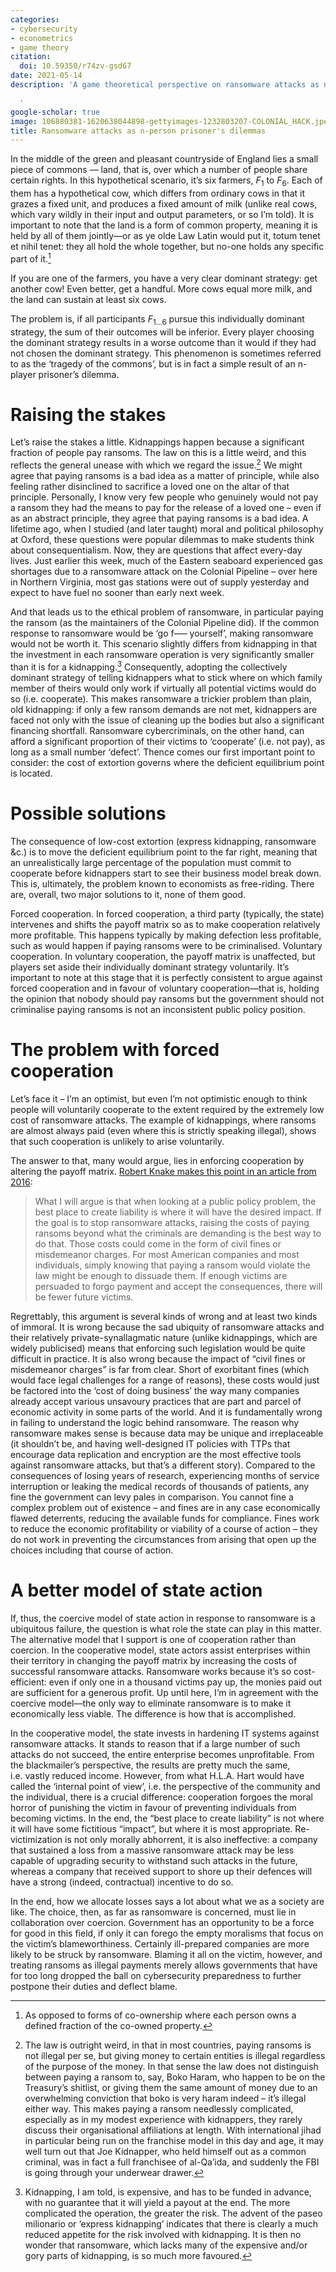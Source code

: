 ```yaml
---
categories:
- cybersecurity
- econometrics
- game theory
citation:
  doi: 10.59350/r74zv-gsd67
date: 2021-05-14
description: 'A game theoretical perspective on ransomware attacks as n-person prisoner''s dilemmas, and why forced cooperation isn''t the answer.

  '
google-scholar: true
image: 106880381-1620638044898-gettyimages-1232803207-COLONIAL_HACK.jpeg
title: Ransomware attacks as n-person prisoner's dilemmas
---
```


In the middle of the green and pleasant countryside of England lies a small piece of commons –– land, that is, over which a number of people share certain rights. In this hypothetical scenario, it’s six farmers, $F_1$ to $F_6$. Each of them has a hypothetical cow, which differs from ordinary cows in that it grazes a fixed unit, and produces a fixed amount of milk (unlike real cows, which vary wildly in their input and output parameters, or so I’m told). It is important to note that the land is a form of common property, meaning it is held by all of them jointly––or as ye olde Law Latin would put it, totum tenet et nihil tenet: they all hold the whole together, but no-one holds any specific part of it.[^1]

[^1]: As opposed to forms of co-ownership where each person owns a defined fraction of the co-owned property.

If you are one of the farmers, you have a very clear dominant strategy: get another cow! Even better, get a handful. More cows equal more milk, and the land can sustain at least six cows.

The problem is, if all participants $F_{1...6}$ pursue this individually dominant strategy, the sum of their outcomes will be inferior. Every player choosing the dominant strategy results in a worse outcome than it would if they had not chosen the dominant strategy. This phenomenon is sometimes referred to as the ‘tragedy of the commons’, but is in fact a simple result of an n-player prisoner’s dilemma.

# Raising the stakes

Let’s raise the stakes a little. Kidnappings happen because a significant fraction of people pay ransoms. The law on this is a little weird, and this reflects the general unease with which we regard the issue.[^2] We might agree that paying ransoms is a bad idea as a matter of principle, while also feeling rather disinclined to sacrifice a loved one on the altar of that principle. Personally, I know very few people who genuinely would not pay a ransom they had the means to pay for the release of a loved one – even if as an abstract principle, they agree that paying ransoms is a bad idea. A lifetime ago, when I studied (and later taught) moral and political philosophy at Oxford, these questions were popular dilemmas to make students think about consequentialism. Now, they are questions that affect every-day lives. Just earlier this week, much of the Eastern seaboard experienced gas shortages due to a ransomware attack on the Colonial Pipeline – over here in Northern Virginia, most gas stations were out of supply yesterday and expect to have fuel no sooner than early next week.

[^2]: The law is outright weird, in that in most countries, paying ransoms is not illegal per se, but giving money to certain entities is illegal regardless of the purpose of the money. In that sense the law does not distinguish between paying a ransom to, say, Boko Haram, who happen to be on the Treasury’s shitlist, or giving them the same amount of money due to an overwhelming conviction that boko is very haram indeed -- it's illegal either way. This makes paying a ransom needlessly complicated, especially as in my modest experience with kidnappers, they rarely discuss their organisational affiliations at length. With international jihad in particular being run on the franchise model in this day and age, it may well turn out that Joe Kidnapper, who held himself out as a common criminal, was in fact a full franchisee of al-Qa’ida, and suddenly the FBI is going through your underwear drawer.


And that leads us to the ethical problem of ransomware, in particular paying the ransom (as the maintainers of the Colonial Pipeline did). If the common response to ransomware would be ‘go f––– yourself’, making ransomware would not be worth it. This scenario slightly differs from kidnapping in that the investment in each ransomware operation is very significantly smaller than it is for a kidnapping.[^3] Consequently, adopting the collectively dominant strategy of telling kidnappers what to stick where on which family member of theirs would only work if virtually all potential victims would do so (i.e. cooperate). This makes ransomware a trickier problem than plain, old kidnapping: if only a few ransom demands are not met, kidnappers are faced not only with the issue of cleaning up the bodies but also a significant financing shortfall. Ransomware cybercriminals, on the other hand, can afford a significant proportion of their victims to ‘cooperate’ (i.e. not pay), as long as a small number ‘defect’. Thence comes our first important point to consider: the cost of extortion governs where the deficient equilibrium point is located.

[^3]: Kidnapping, I am told, is expensive, and has to be funded in advance, with no guarantee that it will yield a payout at the end. The more complicated the operation, the greater the risk. The advent of the paseo milionario or ‘express kidnapping’ indicates that there is clearly a much reduced appetite for the risk involved with kidnapping. It is then no wonder that ransomware, which lacks many of the expensive and/or gory parts of kidnapping, is so much more favoured.


# Possible solutions

The consequence of low-cost extortion (express kidnapping, ransomware &c.) is to move the deficient equilibrium point to the far right, meaning that an unrealistically large percentage of the population must commit to cooperate before kidnappers start to see their business model break down. This is, ultimately, the problem known to economists as free-riding. There are, overall, two major solutions to it, none of them good.

Forced cooperation. In forced cooperation, a third party (typically, the state) intervenes and shifts the payoff matrix so as to make cooperation relatively more profitable. This happens typically by making defection less profitable, such as would happen if paying ransoms were to be criminalised.
Voluntary cooperation. In voluntary cooperation, the payoff matrix is unaffected, but players set aside their individually dominant strategy voluntarily.
It’s important to note at this stage that it is perfectly consistent to argue against forced cooperation and in favour of voluntary cooperation––that is, holding the opinion that nobody should pay ransoms but the government should not criminalise paying ransoms is not an inconsistent public policy position.


# The problem with forced cooperation

Let’s face it – I’m an optimist, but even I’m not optimistic enough to think people will voluntarily cooperate to the extent required by the extremely low cost of ransomware attacks. The example of kidnappings, where ransoms are almost always paid (even where this is strictly speaking illegal), shows that such cooperation is unlikely to arise voluntarily.

The answer to that, many would argue, lies in enforcing cooperation by altering the payoff matrix. [Robert Knake makes this point in an article from 2016](https://www.cfr.org/blog/paying-ransom-ransomware-should-be-illegal):

> What I will argue is that when looking at a public policy problem, the best place to create liability is where it will have the desired impact. If the goal is to stop ransomware attacks, raising the costs of paying ransoms beyond what the criminals are demanding is the best way to do that. Those costs could come in the form of civil fines or misdemeanor charges. For most American companies and most individuals, simply knowing that paying a ransom would violate the law might be enough to dissuade them. If enough victims are persuaded to forgo payment and accept the consequences, there will be fewer future victims.

Regrettably, this argument is several kinds of wrong and at least two kinds of immoral. It is wrong because the sad ubiquity of ransomware attacks and their relatively private-synallagmatic nature (unlike kidnappings, which are widely publicised) means that enforcing such legislation would be quite difficult in practice. It is also wrong because the impact of “civil fines or misdemeanor charges” is far from clear. Short of exorbitant fines (which would face legal challenges for a range of reasons), these costs would just be factored into the ‘cost of doing business’ the way many companies already accept various unsavoury practices that are part and parcel of economic activity in some parts of the world. And it is fundamentally wrong in failing to understand the logic behind ransomware. The reason why ransomware makes sense is because data may be unique and irreplaceable (it shouldn’t be, and having well-designed IT policies with TTPs that encourage data replication and encryption are the most effective tools against ransomware attacks, but that’s a different story). Compared to the consequences of losing years of research, experiencing months of service interruption or leaking the medical records of thousands of patients, any fine the government can levy pales in comparison. You cannot fine a complex problem out of existence – and fines are in any case economically flawed deterrents, reducing the available funds for compliance. Fines work to reduce the economic profitability or viability of a course of action – they do not work in preventing the circumstances from arising that open up the choices including that course of action.

# A better model of state action

If, thus, the coercive model of state action in response to ransomware is a ubiquitous failure, the question is what role the state can play in this matter. The alternative model that I support is one of cooperation rather than coercion. In the cooperative model, state actors assist enterprises within their territory in changing the payoff matrix by increasing the costs of successful ransomware attacks. Ransomware works because it’s so cost-efficient: even if only one in a thousand victims pay up, the monies paid out are sufficient for a generous profit. Up until here, I’m in agreement with the coercive model––the only way to eliminate ransomware is to make it economically less viable. The difference is how that is accomplished.

In the cooperative model, the state invests in hardening IT systems against ransomware attacks. It stands to reason that if a large number of such attacks do not succeed, the entire enterprise becomes unprofitable. From the blackmailer’s perspective, the results are pretty much the same, i.e. vastly reduced income. However, from what H.L.A. Hart would have called the ‘internal point of view’, i.e. the perspective of the community and the individual, there is a crucial difference: cooperation forgoes the moral horror of punishing the victim in favour of preventing individuals from becoming victims. In the end, the “best place to create liability” is not where it will have some fictitious “impact”, but where it is most appropriate. Re-victimization is not only morally abhorrent, it is also ineffective: a company that sustained a loss from a massive ransomware attack may be less capable of upgrading security to withstand such attacks in the future, whereas a company that received support to shore up their defences will have a strong (indeed, contractual) incentive to do so.

In the end, how we allocate losses says a lot about what we as a society are like. The choice, then, as far as ransomware is concerned, must lie in collaboration over coercion. Government has an opportunity to be a force for good in this field, if only it can forego the empty moralisms that focus on the victim’s blameworthiness. Certainly ill-prepared companies are more likely to be struck by ransomware. Blaming it all on the victim, however, and treating ransoms as illegal payments merely allows governments that have for too long dropped the ball on cybersecurity preparedness to further postpone their duties and deflect blame.
